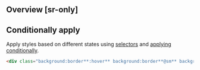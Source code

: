 ## Overview [sr-only]
<Overview/>

## Conditionally apply
Apply styles based on different states using [selectors](/guide/state-selectors) and [applying conditionally](/guide/applying-conditionally).
```html
<div class="background:border**:hover** background:border**@sm** background:border**@dark** background:border**@print**">…</div>
```

